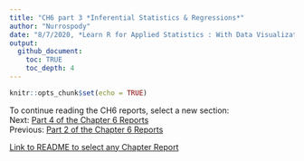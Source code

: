 ```yaml
---
title: "CH6 part 3 *Inferential Statistics & Regressions*"
author: "Nurrospody"
date: "8/7/2020, *Learn R for Applied Statistics : With Data Visualizations, Regressions, and Statistics*"
output:
  github_document:
    toc: TRUE
    toc_depth: 4
---
```


```r
knitr::opts_chunk$set(echo = TRUE)
```





To continue reading the CH6 reports, select a new section:  
Next: [Part 4 of the Chapter 6 Reports](https://github.com/Nurrospody/SOURCE-Statistics-ILC/blob/master/Chapter%20Reports/CH6-part4.md)  
Previous: [Part 2 of the Chapter 6 Reports](https://github.com/Nurrospody/SOURCE-Statistics-ILC/blob/master/Chapter%20Reports/CH6-part2.md)   
  
[Link to README to select any Chapter Report](https://github.com/Nurrospody/SOURCE-Statistics-ILC/blob/master/README.md)
